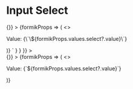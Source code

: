 
<Meta title="Input Select" component={InputSelect} />

# Input Select

<Canvas>
  <Story
    name="Input Select"
    parameters={{
      docs: {
        source: {
          code: dedent`
          <Form
            initialValues={{
              select: undefined
            }}
            onSubmit={() => {}}
          >
            {formikProps => (
              <>
                <p className="lc-mb-8">Value: {\`\${formikProps.values.select?.value}\`}</p>
                <InputSelect
                  label="Select Option"
                  name="select"
                  options={[
                    { label: 'Option 1', value: 1 },
                    { label: 'Option 2', value: 2 },
                    { label: 'Option 3', value: 3 }
                  ]}
                  formikProps={formikProps}
                />
              </>
            )}
          </Form>`
        }
      }
    }}
  >
    <div className="input-select-story">
      <Form
        initialValues={{
          select: undefined
        }}
        onSubmit={() => {}}
      >
        {formikProps => (
          <>
            <p className="lc-mb-8">Value: {`${formikProps.values.select?.value}`}</p>
            <InputSelect
              label="Select Option"
              name="select"
              options={[
                { label: 'Option 1', value: 1 },
                { label: 'Option 2', value: 2 },
                { label: 'Option 3', value: 3 }
              ]}
              formikProps={formikProps}
            />
          </>
        )}
      </Form>
    </div>
  </Story>
  <ArgsTable of={InputSelect} />
</Canvas>
